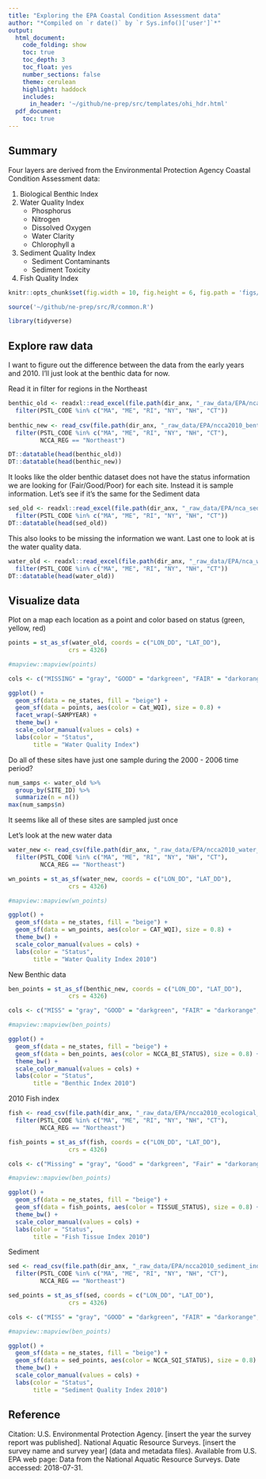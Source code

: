 ```yaml
---
title: "Exploring the EPA Coastal Condition Assessment data"
author: "*Compiled on `r date()` by `r Sys.info()['user']`*"
output: 
  html_document:
    code_folding: show
    toc: true
    toc_depth: 3
    toc_float: yes
    number_sections: false
    theme: cerulean
    highlight: haddock
    includes: 
      in_header: '~/github/ne-prep/src/templates/ohi_hdr.html'
  pdf_document:
    toc: true
---
```


## Summary

Four layers are derived from the Environmental Protection Agency Coastal Condition Assessment data: 

1. Biological Benthic Index    
2. Water Quality Index  
    - Phosphorus  
    - Nitrogen  
    - Dissolved Oxygen  
    - Water Clarity  
    - Chlorophyll a  
3. Sediment Quality Index   
    - Sediment Contaminants  
    - Sediment Toxicity  
4. Fish Quality Index  



```r
knitr::opts_chunk$set(fig.width = 10, fig.height = 6, fig.path = 'figs/', message = FALSE, warning = FALSE)

source('~/github/ne-prep/src/R/common.R')

library(tidyverse)
```

## Explore raw data

I want to figure out the difference between the data from the early years and 2010. I'll just look at the benthic data for now.

Read it in
filter for regions in the Northeast

```r
benthic_old <- readxl::read_excel(file.path(dir_anx, "_raw_data/EPA/nca_benthicdata_narschallenge.xlsx")) %>% 
  filter(PSTL_CODE %in% c("MA", "ME", "RI", "NY", "NH", "CT"))
  
benthic_new <- read_csv(file.path(dir_anx, "_raw_data/EPA/ncca2010_benthic_indicator_status.csv")) %>%
  filter(PSTL_CODE %in% c("MA", "ME", "RI", "NY", "NH", "CT"),
         NCCA_REG == "Northeast")

DT::datatable(head(benthic_old))
DT::datatable(head(benthic_new))
```

It looks like the older benthic dataset does not have the status information we are looking for (Fair/Good/Poor) for each site. Instead it is sample information. Let's see if it's the same for the Sediment data

```r
sed_old <- readxl::read_excel(file.path(dir_anx, "_raw_data/EPA/nca_sedchemdata_narschallenge.xlsx")) %>% 
  filter(PSTL_CODE %in% c("MA", "ME", "RI", "NY", "NH", "CT"))
DT::datatable(head(sed_old))
```

This also looks to be missing the information we want. Last one to look at is the water quality data.

```r
water_old <- readxl::read_excel(file.path(dir_anx, "_raw_data/EPA/nca_waterchemdata_narschallenge.xlsx")) %>% 
  filter(PSTL_CODE %in% c("MA", "ME", "RI", "NY", "NH", "CT"))
DT::datatable(head(water_old))
```

## Visualize data

Plot on a map each location as a point and color based on status (green, yellow, red)

```r
points = st_as_sf(water_old, coords = c("LON_DD", "LAT_DD"), 
                 crs = 4326)

#mapview::mapview(points) 

cols <- c("MISSING" = "gray", "GOOD" = "darkgreen", "FAIR" = "darkorange", "POOR" = "darkred")

ggplot() +
  geom_sf(data = ne_states, fill = "beige") +
  geom_sf(data = points, aes(color = Cat_WQI), size = 0.8) +
  facet_wrap(~SAMPYEAR) +
  theme_bw() +
  scale_color_manual(values = cols) +
  labs(color = "Status",
       title = "Water Quality Index")

```

Do all of these sites have just one sample during the 2000 - 2006 time period?

```r
num_samps <- water_old %>%
  group_by(SITE_ID) %>%
  summarize(n = n())
max(num_samps$n)
```

It seems like all of these sites are sampled just once

Let's look at the new water data

```r
water_new <- read_csv(file.path(dir_anx, "_raw_data/EPA/ncca2010_water_quality_indicator_status.csv")) %>%
  filter(PSTL_CODE %in% c("MA", "ME", "RI", "NY", "NH", "CT"),
         NCCA_REG == "Northeast")

wn_points = st_as_sf(water_new, coords = c("LON_DD", "LAT_DD"), 
                 crs = 4326)

#mapview::mapview(wn_points) 

ggplot() +
  geom_sf(data = ne_states, fill = "beige") +
  geom_sf(data = wn_points, aes(color = CAT_WQI), size = 0.8) +
  theme_bw() +
  scale_color_manual(values = cols) +
  labs(color = "Status",
       title = "Water Quality Index 2010")
```

New Benthic data
```r
ben_points = st_as_sf(benthic_new, coords = c("LON_DD", "LAT_DD"), 
                 crs = 4326)

cols <- c("MISS" = "gray", "GOOD" = "darkgreen", "FAIR" = "darkorange", "POOR" = "darkred")

#mapview::mapview(ben_points)

ggplot() +
  geom_sf(data = ne_states, fill = "beige") +
  geom_sf(data = ben_points, aes(color = NCCA_BI_STATUS), size = 0.8) +
  theme_bw() +
  scale_color_manual(values = cols) +
  labs(color = "Status",
       title = "Benthic Index 2010")
```

2010 Fish index

```r
fish <- read_csv(file.path(dir_anx, "_raw_data/EPA/ncca2010_ecological_fish_tissue_contaminant_status.csv")) %>%
  filter(PSTL_CODE %in% c("MA", "ME", "RI", "NY", "NH", "CT"),
         NCCA_REG == "Northeast")

fish_points = st_as_sf(fish, coords = c("LON_DD", "LAT_DD"), 
                 crs = 4326)

cols <- c("Missing" = "gray", "Good" = "darkgreen", "Fair" = "darkorange", "Poor" = "darkred")

#mapview::mapview(ben_points)

ggplot() +
  geom_sf(data = ne_states, fill = "beige") +
  geom_sf(data = fish_points, aes(color = TISSUE_STATUS), size = 0.8) +
  theme_bw() +
  scale_color_manual(values = cols) +
  labs(color = "Status",
       title = "Fish Tissue Index 2010")
```

Sediment


```r
sed <- read_csv(file.path(dir_anx, "_raw_data/EPA/ncca2010_sediment_indicator_status_revised_06212016.csv")) %>%
  filter(PSTL_CODE %in% c("MA", "ME", "RI", "NY", "NH", "CT"),
         NCCA_REG == "Northeast")

sed_points = st_as_sf(sed, coords = c("LON_DD", "LAT_DD"), 
                 crs = 4326)

cols <- c("MISS" = "gray", "GOOD" = "darkgreen", "FAIR" = "darkorange", "POOR" = "darkred", "F_QA" = "blue")

#mapview::mapview(ben_points)

ggplot() +
  geom_sf(data = ne_states, fill = "beige") +
  geom_sf(data = sed_points, aes(color = NCCA_SQI_STATUS), size = 0.8) + 
  theme_bw() +
  scale_color_manual(values = cols) +
  labs(color = "Status",
       title = "Sediment Quality Index 2010")
```


## Reference

Citation: U.S. Environmental Protection Agency. [insert the year the survey report was published]. National Aquatic Resource Surveys. [insert the survey name and survey year] (data and metadata files). Available from U.S. EPA web page: Data from the National Aquatic Resource Surveys. Date accessed: 2018-07-31.









